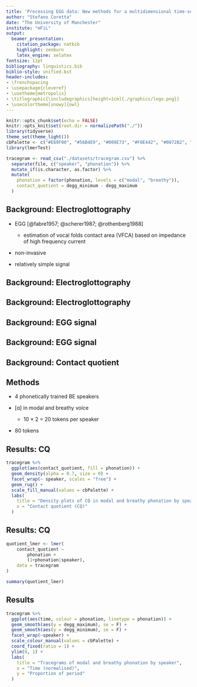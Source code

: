 ```yaml
---
title: 'Processing EGG data: New methods for a multidimensional time-series assessment of vocal fold activity'
author: "Stefano Coretta"
date: "The University of Manchester"
institute: "mFiL"
output:
  beamer_presentation:
    citation_package: natbib
    highlight: zenburn
    latex_engine: xelatex
fontsize: 12pt
bibliography: linguistics.bib
biblio-style: unified.bst
header-includes:
- \frenchspacing
- \usepackage{cleveref}
- \usetheme{metropolis}
- \titlegraphic{\includegraphics[height=1cm]{./graphics/logo.png}}
- \usecolortheme[snowy]{owl}
---
```


```r
knitr::opts_chunk$set(echo = FALSE)
knitr::opts_knit$set(root.dir = normalizePath("./"))
library(tidyverse)
theme_set(theme_light())
cbPalette <- c("#E69F00", "#56B4E9", "#009E73", "#F0E442", "#0072B2", "#D55E00", "#CC79A7", "#999999")
library(lmerTest)
```

```r
tracegram <- read_csv("./datasets/tracegram.csv") %>%
  separate(file, c("speaker", "phonation")) %>%
  mutate_if(is.character, as.factor) %>%
  mutate(
    phonation = factor(phonation, levels = c("modal", "breathy")),
    contact_quotient = degg_minimum - degg_maximum
  )
```

## Background: Electroglottography

* EGG [@fabre1957; @scherer1987; @rothenberg1988]

    * estimation of vocal folds contact area (VFCA) based on impedance of high frequency current

* non-invasive

* relatively simple signal

## Background: Electroglottography

\begin{figure}
  \centering
  \includegraphics{./graphics/egg.jpg}
\end{figure}

## Background: Electroglottography

\begin{figure}
  \centering
  \includegraphics{./graphics/egg-setup.pdf}
\end{figure}

## Background: EGG signal

\begin{figure}
  \centering
  \includegraphics{./graphics/egg-signal.pdf}
\end{figure}

## Background: EGG signal

\begin{figure}
  \centering
  \includegraphics{./graphics/egg-phases.pdf}
\end{figure}

## Background: Contact quotient

\begin{figure}
  \centering
  \includegraphics{./graphics/egg-cq.pdf}
\end{figure}

## Methods

* 4 phonetically trained BE speakers

* [ɑ] in modal and breathy voice
    * 10 × 2 = 20 tokens per speaker

* 80 tokens

## Results: CQ

\centering

```r
tracegram %>%
  ggplot(aes(contact_quotient, fill = phonation)) +
  geom_density(alpha = 0.7, size = 0) +
  facet_wrap(~ speaker, scales = "free") +
  geom_rug() +
  scale_fill_manual(values = cbPalette) +
  labs(
    title = "Density plots of CQ in modal and breathy phonation by speaker",
    x = "Contact quotient (CQ)"
  )
```

## Results: CQ

\tiny

```r
quotient_lmer <- lmer(
    contact_quotient ~
        phonation +
        (1+phonation|speaker),
    data = tracegram
)

summary(quotient_lmer)
```

## Results

\centering

```r
tracegram %>%
  ggplot(aes(time, colour = phonation, linetype = phonation)) +
  geom_smooth(aes(y = degg_maximum), se = F) +
  geom_smooth(aes(y = degg_minimum), se = F) +
  facet_wrap(~speaker) +
  scale_colour_manual(values = cbPalette) +
  coord_fixed(ratio = 1) +
  ylim(0, 1) +
  labs(
    title = "Tracegrams of modal and breathy phonation by speaker",
    x = "Time (normalised)",
    y = "Proportion of period"
  )
```
